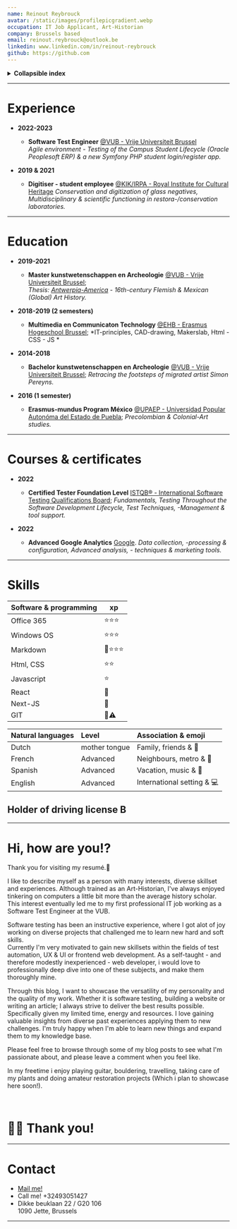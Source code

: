 ```yaml
---
name: Reinout Reybrouck
avatar: /static/images/profilepicgradient.webp
occupation: IT Job Applicant, Art-Historian
company: Brussels based 
email: reinout.reybrouck@outlook.be
linkedin: www.linkedin.com/in/reinout-reybrouck
github: https://github.com
---
```


<details>
 <summary><b>Collapsible index</b></summary>

* [Experience](#experience)
* [Education](#education)
* [Courses & certificates](#courses)
* [Skills](#skills)
* [About](#about)
* [Contact](#contact)

</details>

***

# <a name='experience'></a>Experience  

- **2022-2023**
  - **Software Test Engineer** [@VUB - Vrije Universiteit Brussel](https://www.vub.be/en)<br />
  *Agile environment - Testing of the Campus Student Lifecycle (Oracle Peoplesoft ERP) & a new Symfony PHP student login/register app.*

- **2019 & 2021** 
  - **Digitiser - student employee** [@KIK/IRPA - Royal Institute for Cultural Heritage](https://www.kikirpa.be/)
  *Conservation and digitization of glass negatives, Multidisciplinary & scientific functioning in restora-/conservation laboratories.* 

***

# <a name='education'></a>Education 

- **2019-2021**
  - **Master kunstwetenschappen en Archeologie** [@VUB - Vrije Universiteit Brussel](https://www.vub.be/nl/studeren-aan-de-vub/alle-opleidingen/bachelor-en-masteropleidingen-aan-de-vub/kunstwetenschappen-en-archeologie);<br />
  *Thesis: [Antwerpia-America](/blog/arthistory/antwerpia-america) - 16th-century Flemish & Mexican (Global) Art History.* 

- **2018-2019 (2 semesters)**
  - **Multimedia en Communicaton Technology** [@EHB - Erasmus Hogeschool Brussel](https://www.erasmushogeschool.be/nl/opleidingen/multimedia-creatieve-technologie);
  *IT-principles, CAD-drawing, Makerslab, Html - CSS - JS *

- **2014-2018**
  - **Bachelor kunstwetenschappen en Archeologie** [@VUB - Vrije Universiteit Brussel](https://www.vub.be/en);
  *Retracing the footsteps of migrated artist Simon Pereyns.*

- **2016 (1 semester)**
  - **Erasmus-mundus Program México** [@UPAEP - Universidad Popular Autonóma del Estado de Puebla](https://upaep.mx/);
  *Precolombian & Colonial-Art studies.*

***

# <a name='courses'></a>Courses & certificates

- **2022**
  - **Certified Tester Foundation Level** [ISTQB® - International Software Testing Qualifications Board](https://www.istqb.org/certifications/certified-tester-foundation-level);
  *Fundamentals, Testing Throughout the Software Development Lifecycle, Test Techniques, -Management & tool support.*

- **2022**
  - **Advanced Google Analytics** [Google](https://analytics.google.com/analytics/academy/).
  *Data collection, -processing & configuration, Advanced analysis, - techniques & marketing tools.*

***

# <a name='skills'></a>Skills

| Software & programming | xp |
| :--------  |   --------   | 
| Office 365 |  ⭐⭐⭐    |
| Windows OS |  ⭐⭐⭐    |
| Markdown   |  🔎⭐⭐⭐  |
| Html, CSS  |  ⭐⭐     | 
| Javascript |  ⭐       | 
| React      |  🔎       |
| Next-JS    |  🔎       |
| GIT        |  🔎⚠️     |

| Natural languages | Level | Association & emoji |
| :-------- | :-------- | :-------- |
| Dutch     | mother tongue | Family, friends & 🍟 |
| French    | Advanced      | Neighbours, metro & 🥐 |
| Spanish   | Advanced      | Vacation, music & 🌮  |
| English   | Advanced      | International setting & 💻 |

<div><h2> Holder of driving license B </h2> </div>

***

# <a name='about'></a>Hi, how are you!?

Thank you for visiting my resumé.🙂 

I like to describe myself as a person with many interests, diverse skillset and experiences. 
Although trained as an Art-Historian, I've always enjoyed tinkering on computers a little bit more than the average history scholar. This interest eventually led me to my first professional IT job working as a Software Test Engineer at the VUB.

Software testing has been an instructive experience, where I got alot of joy working on diverse projects that challenged me to learn new hard and soft skills.  
Currently I'm very motivated to gain new skillsets within the fields of test automation, UX & UI or frontend web development. 
As a self-taught - and therefore modestly inexperienced - web developer, i would love to professionally deep dive into one of these subjects, and make them thoroughly mine.

Through this blog, I want to showcase the versatility of my personality and the quality of my work. 
Whether it is software testing, building a website or writing an article; I always strive to deliver the best results possible. Specifically given my limited time, energy and resources.
I love gaining valuable insights from diverse past experiences applying them to new challenges. I'm truly happy when I'm able to learn new things and expand them to my knowledge base.

Please feel free to browse through some of my blog posts to see what I'm passionate about, and please leave a comment when you feel like. 

In my freetime i enjoy playing guitar, bouldering, travelling, taking care of my plants and doing amateur restoration projects (Which i plan to showcase here soon!). 


<br/>

<h1>👨‍💻 Thank you!</h1>

***

# <a name='contact'></a>Contact 

 - [ Mail me! ](mailto:reinout.reybrouck@outlook.be) 
 - Call me! +32493051427 
 - Dikke beuklaan 22 / G20 106<br />
 1090 Jette, Brussels

***

